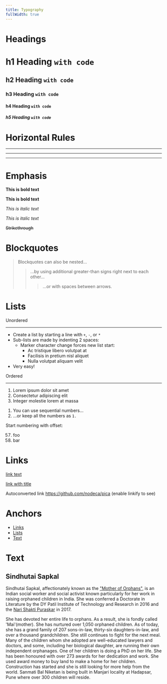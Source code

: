 ```yaml
---
title: Typography
fullWidth: true
---
```


# Headings

# h1 Heading `with code`

## h2 Heading `with code`

### h3 Heading `with code`

#### h4 Heading `with code`

##### h5 Heading `with code`

# Horizontal Rules

---

---

---

# Emphasis

**This is bold text**

**This is bold text**

_This is italic text_

_This is italic text_

~~Strikethrough~~

# Blockquotes

> Blockquotes can also be nested...
>
> > ...by using additional greater-than signs right next to each other...
> >
> > > ...or with spaces between arrows.

# Lists

Unordered

---

- Create a list by starting a line with `+`, `-`, or `*`
- Sub-lists are made by indenting 2 spaces:
  - Marker character change forces new list start:
    - Ac tristique libero volutpat at
    * Facilisis in pretium nisl aliquet
    - Nulla volutpat aliquam velit
- Very easy!

Ordered

---

1. Lorem ipsum dolor sit amet
2. Consectetur adipiscing elit
3. Integer molestie lorem at massa

1) You can use sequential numbers...
1) ...or keep all the numbers as `1.`

Start numbering with offset:

57. foo
1. bar

# Links

[link text](http://dev.nodeca.com)

[link with title](http://nodeca.github.io/pica/demo/ 'title text!')

Autoconverted link https://github.com/nodeca/pica (enable linkify to see)

# Anchors

- [Links](/typography#links)
- [Lists](/typography#lists)
- [Text](/typography#text)

# Text

## Sindhutai Sapkal

Sindhutai Sapkal, affectionately known as the ["Mother of Orphans"](http://ckpally.tripod.com/mother/), is an Indian social worker and social activist known particularly for her work in raising orphaned children in India. She was conferred a Doctorate in Literature by the DY Patil Institute of Technology and Research in 2016 and the [Nari Shakti Puraskar](https://en.wikipedia.org/wiki/Sindhutai_Sapkal) in 2017.

She has devoted her entire life to orphans. As a result, she is fondly called 'Mai'(mother). She has nurtured over 1,050 orphaned children. As of today, she has a grand family of 207 sons-in-law, thirty-six daughters-in-law, and over a thousand grandchildren. She still continues to fight for the next meal. Many of the children whom she adopted are well-educated lawyers and doctors, and some, including her biological daughter, are running their own independent orphanages. One of her children is doing a PhD on her life. She has been honoured with over 273 awards for her dedication and work. She used award money to buy land to make a home for her children. Construction has started and she is still looking for more help from the world. Sanmati Bal Niketan is being built in Manjari locality at Hadapsar, Pune where over 300 children will reside.
